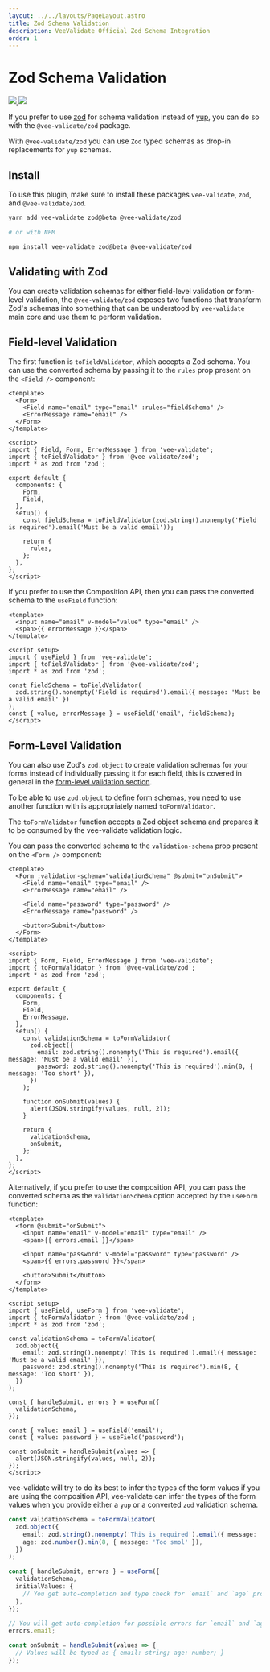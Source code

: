 ```yaml
---
layout: ../../layouts/PageLayout.astro
title: Zod Schema Validation
description: VeeValidate Official Zod Schema Integration
order: 1
---
```


# Zod Schema Validation

<div class="mb-10 w-full flex items-center justify-center">
  <a href="https://vee-validate.logaretm.com/v4/guide/global-validators" target="_blank">
    <img class="h-40" src="https://github.com/logaretm/vee-validate/raw/main/logo.png" />
  </a>

  <a class="ml-4" href="https://vee-validate.logaretm.com/v4/guide/global-validators" target="_blank">
    <img class="h-40" src="https://github.com/colinhacks/zod/raw/master/logo.svg" />
  </a>
</div>

If you prefer to use [zod](https://github.com/colinhacks/zod) for schema validation instead of [yup](https://github.com/jquense/yup), you can do so with the `@vee-validate/zod` package.

With `@vee-validate/zod` you can use `Zod` typed schemas as drop-in replacements for `yup` schemas.

## Install

To use this plugin, make sure to install these packages `vee-validate`, `zod`, and `@vee-validate/zod`.

```sh
yarn add vee-validate zod@beta @vee-validate/zod

# or with NPM

npm install vee-validate zod@beta @vee-validate/zod
```

## Validating with Zod

You can create validation schemas for either field-level validation or form-level validation, the `@vee-validate/zod` exposes two functions that transform Zod's schemas into something that can be understood by `vee-validate` main core and use them to perform validation.

## Field-level Validation

The first function is `toFieldValidator`, which accepts a Zod schema. You can use the converted schema by passing it to the `rules` prop present on the `<Field />` component:

```vue
<template>
  <Form>
    <Field name="email" type="email" :rules="fieldSchema" />
    <ErrorMessage name="email" />
  </Form>
</template>

<script>
import { Field, Form, ErrorMessage } from 'vee-validate';
import { toFieldValidator } from '@vee-validate/zod';
import * as zod from 'zod';

export default {
  components: {
    Form,
    Field,
  },
  setup() {
    const fieldSchema = toFieldValidator(zod.string().nonempty('Field is required').email('Must be a valid email'));

    return {
      rules,
    };
  },
};
</script>
```

If you prefer to use the Composition API, then you can pass the converted schema to the `useField` function:

```vue
<template>
  <input name="email" v-model="value" type="email" />
  <span>{{ errorMessage }}</span>
</template>

<script setup>
import { useField } from 'vee-validate';
import { toFieldValidator } from '@vee-validate/zod';
import * as zod from 'zod';

const fieldSchema = toFieldValidator(
  zod.string().nonempty('Field is required').email({ message: 'Must be a valid email' })
);
const { value, errorMessage } = useField('email', fieldSchema);
</script>
```

## Form-Level Validation

You can also use Zod's `zod.object` to create validation schemas for your forms instead of individually passing it for each field, this is covered in general in the [form-level validation section](/guide/components/validation).

To be able to use `zod.object` to define form schemas, you need to use another function with is appropriately named `toFormValidator`.

The `toFormValidator` function accepts a Zod object schema and prepares it to be consumed by the vee-validate validation logic.

You can pass the converted schema to the `validation-schema` prop present on the `<Form />` component:

```vue
<template>
  <Form :validation-schema="validationSchema" @submit="onSubmit">
    <Field name="email" type="email" />
    <ErrorMessage name="email" />

    <Field name="password" type="password" />
    <ErrorMessage name="password" />

    <button>Submit</button>
  </Form>
</template>

<script>
import { Form, Field, ErrorMessage } from 'vee-validate';
import { toFormValidator } from '@vee-validate/zod';
import * as zod from 'zod';

export default {
  components: {
    Form,
    Field,
    ErrorMessage,
  },
  setup() {
    const validationSchema = toFormValidator(
      zod.object({
        email: zod.string().nonempty('This is required').email({ message: 'Must be a valid email' }),
        password: zod.string().nonempty('This is required').min(8, { message: 'Too short' }),
      })
    );

    function onSubmit(values) {
      alert(JSON.stringify(values, null, 2));
    }

    return {
      validationSchema,
      onSubmit,
    };
  },
};
</script>
```

Alternatively, if you prefer to use the composition API, you can pass the converted schema as the `validationSchema` option accepted by the `useForm` function:

```vue
<template>
  <form @submit="onSubmit">
    <input name="email" v-model="email" type="email" />
    <span>{{ errors.email }}</span>

    <input name="password" v-model="password" type="password" />
    <span>{{ errors.password }}</span>

    <button>Submit</button>
  </form>
</template>

<script setup>
import { useField, useForm } from 'vee-validate';
import { toFormValidator } from '@vee-validate/zod';
import * as zod from 'zod';

const validationSchema = toFormValidator(
  zod.object({
    email: zod.string().nonempty('This is required').email({ message: 'Must be a valid email' }),
    password: zod.string().nonempty('This is required').min(8, { message: 'Too short' }),
  })
);

const { handleSubmit, errors } = useForm({
  validationSchema,
});

const { value: email } = useField('email');
const { value: password } = useField('password');

const onSubmit = handleSubmit(values => {
  alert(JSON.stringify(values, null, 2));
});
</script>
```

<doc-tip title="TypeScript Form Values Inference">

vee-validate will try to do its best to infer the types of the form values if you are using the composition API, vee-validate can infer the types of the form values when you provide either a `yup` or a converted `zod` validation schema.

```ts
const validationSchema = toFormValidator(
  zod.object({
    email: zod.string().nonempty('This is required').email({ message: 'Must be a valid email' }),
    age: zod.number().min(8, { message: 'Too smol' }),
  })
);

const { handleSubmit, errors } = useForm({
  validationSchema,
  initialValues: {
    // You get auto-completion and type check for `email` and `age` properties
  },
});

// You will get auto-completion for possible errors for `email` and `age`
errors.email;

const onSubmit = handleSubmit(values => {
  // Values will be typed as { email: string; age: number; }
});
```

</doc-tip>
